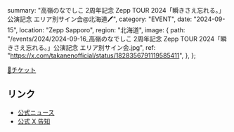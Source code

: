   summary:
    "高嶺のなでしこ 2周年記念 Zepp TOUR 2024「瞬きさえ忘れる。」公演記念 エリア別サイン会@北海道🖊",
  category: "EVENT",
  date: "2024-09-15",
  location: "Zepp Sapporo",
  region: "北海道",
  image: {
    path: "/events/2024/2024-09-16_高嶺のなでしこ 2周年記念 Zepp TOUR 2024「瞬きさえ忘れる。」公演記念 エリア別サイン会.jpg",
    ref: "https://x.com/takanenofficial/status/1828356791119585411",
  },
};

[🎫チケット](https://ch.chara-ani.com/member_menu.aspx)

## リンク

- [公式ニュース](https://takanenonadeshiko.jp/?p=2335)
- [公式 X 告知](https://x.com/takanenofficial/status/1828356791119585411)
